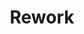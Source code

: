 ---
title: "Rework"
bookCover: "/assets/book-covers/rework.jpg"
slug: "rework"
bookAuthor: "David Heinemeier Hansson"
rating: 4
done: false
tags: []
summary: false
detailedNotes: false
amazonLink: ""
amazonAffiliateLink: ""
---